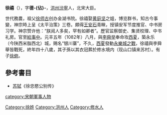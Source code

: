 '''徐禧'''（{{bd|1035年||1082年|catIdx=X}}），字'''德-{佔}-'''，[[洪州|洪州]][[汾寧|汾寧]]人，北宋大臣。

世代務農，祖父[[徐师古|徐师古]]创办金湖书院。徐禧娶[[黄庭坚|黄庭坚]]之姐，博览群书，知古今事變，神宗時上呈《太平治策》三卷。頗得[[王安石|王安石]]青睞，授镇安军节度推官、中书房习学。神宗赞许他：“朕阅人多矣，罕有如卿者”。歷官监察御史、集贤校理、中书礼房。官至[[給事中|給事中]]。元丰五年（1082年）八月，與[[李舜举|李舜举]]奉命攻[[西夏|西夏]]，築永乐（今陕西米脂西北）城，赐名“银川寨”，不久，[[西夏|西夏]]發動[[永樂城之戰|永樂城之戰]]，徐禧與李舜舉皆戰死，終年四十八歲，其子孫以其衣冠葬於修水境内（现山口镇来苏村）。有子[[徐俯|徐俯]]。

==參考書目==
*[[苏轼|苏轼]]《徐忠愍公别传》
{{DEFAULTSORT:X}}
[[category:宋朝軍事人物|category:宋朝軍事人物]]
[[Category:徐姓|Category:徐姓]]
[[Category:洪州人|Category:洪州人]]
[[Category:修水人|Category:修水人]]